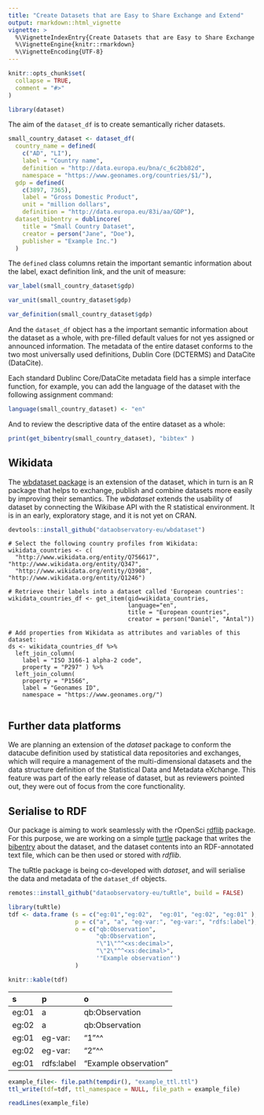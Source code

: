 ```yaml
---
title: "Create Datasets that are Easy to Share Exchange and Extend"
output: rmarkdown::html_vignette
vignette: >
  %\VignetteIndexEntry{Create Datasets that are Easy to Share Exchange and Extend}
  %\VignetteEngine{knitr::rmarkdown}
  %\VignetteEncoding{UTF-8}
---
```


```r
knitr::opts_chunk$set(
  collapse = TRUE,
  comment = "#>"
)
```

```r
library(dataset)
```

The aim of the `dataset_df` is to create semantically richer datasets.

```r
small_country_dataset <- dataset_df(
  country_name = defined(
    c("AD", "LI"),
    label = "Country name",
    definition = "http://data.europa.eu/bna/c_6c2bb82d", 
    namespace = "https://www.geonames.org/countries/$1/"), 
  gdp = defined(
    c(3897, 7365), 
    label = "Gross Domestic Product", 
    unit = "million dollars", 
    definition = "http://data.europa.eu/83i/aa/GDP"),
  dataset_bibentry = dublincore(
    title = "Small Country Dataset", 
    creator = person("Jane", "Doe"), 
    publisher = "Example Inc.")
  )
```

The `defined` class columns retain the important semantic information about the label, exact definition link, and the unit of measure:

```r
var_label(small_country_dataset$gdp)
```
```r
var_unit(small_country_dataset$gdp)
```

```r
var_definition(small_country_dataset$gdp)
```

And the `dataset_df` object has a the important semantic information about the dataset as a whole, with pre-filled default values for not yes assigned or announced information. The metadata of the entire dataset conforms to the two most universally used definitions, Dublin Core (DCTERMS) and DataCite (DataCite).

Each standard Dublinc Core/DataCite metadata field has a simple interface function, for example, you can add the language of the dataset with the following assignment command:

```r
language(small_country_dataset) <- "en"
```

And to review the descriptive data of the entire dataset as a whole:

```r
print(get_bibentry(small_country_dataset), "bibtex" )
```

## Wikidata 

The [wbdataset package](https://wbdataset.dataobservatory.eu/) is an extension of the dataset, which in turn is an R package that helps to exchange, publish and combine datasets more easily by improving their semantics. The _wbdataset_ extends the usability of dataset by connecting the Wikibase API with the R statistical environment. It is in an early, exploratory stage, and it is not yet on CRAN.

```r
devtools::install_github("dataobservatory-eu/wbdataset")
```


```
# Select the following country profiles from Wikidata:
wikidata_countries <- c(
  "http://www.wikidata.org/entity/Q756617", "http://www.wikidata.org/entity/Q347",
  "http://www.wikidata.org/entity/Q3908",   "http://www.wikidata.org/entity/Q1246")
  
# Retrieve their labels into a dataset called 'European countries':
wikidata_countries_df <- get_item(qid=wikidata_countries,
                                  language="en",
                                  title = "European countries",
                                  creator = person("Daniel", "Antal"))
                                  
# Add properties from Wikidata as attributes and variables of this dataset:                             
ds <- wikidata_countries_df %>%
  left_join_column( 
    label = "ISO 3166-1 alpha-2 code", 
    property = "P297" ) %>%
  left_join_column( 
    property = "P1566", 
    label = "Geonames ID",
    namespace = "https://www.geonames.org/") 
    
```

## Further data platforms

We are planning an extension of the _dataset_ package to conform the datacube definition used by statistical data repositories and exchanges, which will require a management of the multi-dimensional datasets and the data structure definition of the Statistical Data and Metadata eXchange. This feature was part of the early release of dataset, but as reviewers pointed out, they were out of focus from the core functionality.

## Serialise to RDF 

Our package is aiming to work seamlessly with the rOpenSci [rdflib](https://github.com/ropensci/rdflib) package. For this purpose, we are working on a simple [turtle](https://www.w3.org/TR/turtle/) package that writes the [bibentry](https://dataset.dataobservatory.eu/articles/bibentry.html) about the dataset, and the dataset contents into an RDF-annotated text file, which can be then used or stored with _rdflib_. 

The tuRtle package is being co-developed with _dataset_, and will serialise the data and metadata of the `dataset_df` objects.

```r
remotes::install_github("dataobservatory-eu/tuRtle", build = FALSE)
```


```r
library(tuRtle)
tdf <- data.frame (s = c("eg:01","eg:02",  "eg:01", "eg:02", "eg:01" ),
                   p = c("a", "a", "eg-var:", "eg-var:", "rdfs:label"),
                   o = c("qb:Observation",
                         "qb:Observation",
                         "\"1\"^^<xs:decimal>",
                         "\"2\"^^<xs:decimal>", 
                         '"Example observation"')
                   )

knitr::kable(tdf)
```

|s     |p          |o                     |
|:-----|:----------|:---------------------|
|eg:01 |a          |qb:Observation        |
|eg:02 |a          |qb:Observation        |
|eg:01 |eg-var:    |"1"^^<xs:decimal>     |
|eg:02 |eg-var:    |"2"^^<xs:decimal>     |
|eg:01 |rdfs:label |"Example observation" |

```r
example_file<- file.path(tempdir(), "example_ttl.ttl")
ttl_write(tdf=tdf, ttl_namespace = NULL, file_path = example_file)

readLines(example_file)
```


